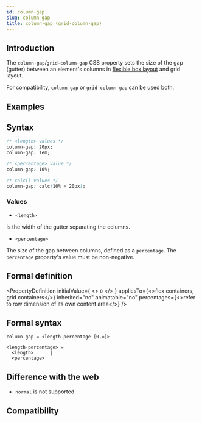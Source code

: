 ```yaml
---
id: column-gap
slug: column-gap
title: column-gap (grid-column-gap)
---
```


## Introduction

The `column-gap`/`grid-column-gap` CSS property sets the size of the gap (gutter) between an element's columns in [flexible box layout](/guide/ui/layout/flexible-box-layout.mdx) and grid layout.

For compatibility, `column-gap` or `grid-column-gap` can be used both.

## Examples


<Go
  example="css-api"
  defaultFile="src/column-gap/App.tsx"
  img="https://lf-lynx.tiktok-cdns.com/obj/lynx-artifacts-oss-sg/lynx-website/assets/doc/css/column-gap.png"
  defaultEntryFile="dist/column-gap.lynx.bundle"
  entry="src/column-gap"
/>

## Syntax

```css
/* <length> values */
column-gap: 20px;
column-gap: 1em;

/* <percentage> value */
column-gap: 10%;

/* calc() values */
column-gap: calc(10% + 20px);
```

### Values

- `<length>`

Is the width of the gutter separating the columns.

- `<percentage>`

The size of the gap between columns, defined as a `percentage`. The `percentage` property's value must be non-negative.

## Formal definition


<PropertyDefinition
  initialValue={
    <>
      <code>0</code>
    </>
  }
  appliesTo={<>flex containers, grid containers</>}
  inherited="no"
  animatable="no"
  percentages={<>refer to row dimension of its own content area</>}
/>

## Formal syntax

```
column-gap = <length-percentage [0,∞]>

<length-percentage> =
  <length>      |
  <percentage>
```

## Difference with the web

- `normal` is not supported.

## Compatibility


<LegacyCompatTable metadata="css/properties/column-gap" />
